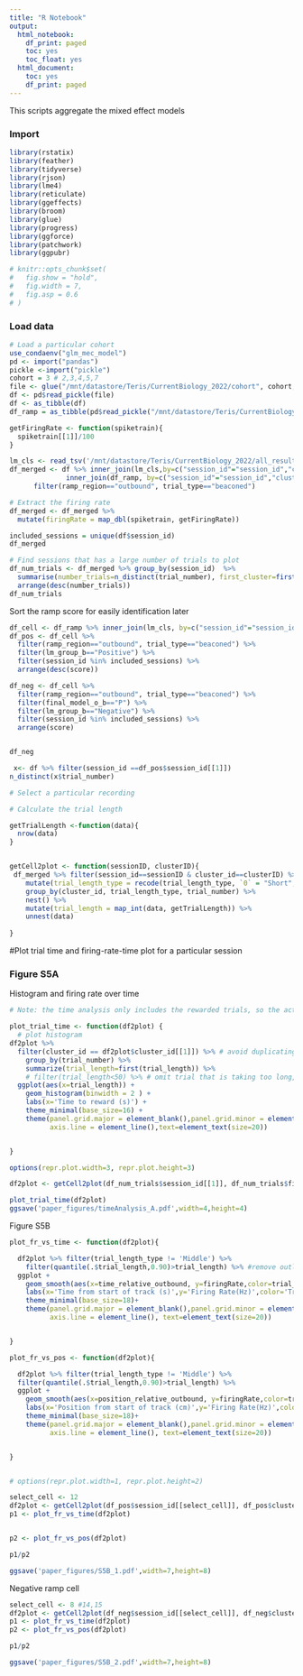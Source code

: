 ```yaml
---
title: "R Notebook"
output:
  html_notebook:
    df_print: paged
    toc: yes
    toc_float: yes
  html_document:
    toc: yes
    df_print: paged
---
```


This scripts aggregate the mixed effect models


### Import


```r
library(rstatix)
library(feather)
library(tidyverse)
library(rjson)
library(lme4)
library(reticulate)
library(ggeffects)
library(broom)
library(glue)
library(progress)
library(ggforce)
library(patchwork)
library(ggpubr)

# knitr::opts_chunk$set(
#   fig.show = "hold",
#   fig.width = 7,
#   fig.asp = 0.6
# )

```

### Load data

```r

# Load a particular cohort
use_condaenv("glm_mec_model")
pd <- import("pandas")
pickle <-import("pickle")
cohort = 3 # 2,3,4,5,7
file <- glue("/mnt/datastore/Teris/CurrentBiology_2022/cohort", cohort, "_df4r.pkl")
df <- pd$read_pickle(file)
df <- as_tibble(df)
df_ramp = as_tibble(pd$read_pickle("/mnt/datastore/Teris/CurrentBiology_2022/all_rampscore.pkl"))


```

```r

getFiringRate <- function(spiketrain){
  spiketrain[[1]]/100
}

lm_cls <- read_tsv('/mnt/datastore/Teris/CurrentBiology_2022/all_results_coefficients.csv')
df_merged <- df %>% inner_join(lm_cls,by=c("session_id"="session_id","cluster_id"="cluster_id")) %>%
              inner_join(df_ramp, by=c("session_id"="session_id","cluster_id"="cluster_id")) %>%
      filter(ramp_region=="outbound", trial_type=="beaconed") 

# Extract the firing rate
df_merged <- df_merged %>%
  mutate(firingRate = map_dbl(spiketrain, getFiringRate)) 

included_sessions = unique(df$session_id)
df_merged

```

```r
# Find sessions that has a large number of trials to plot
df_num_trials <- df_merged %>% group_by(session_id)  %>% 
  summarise(number_trials=n_distinct(trial_number), first_cluster=first(cluster_id))  %>%
  arrange(desc(number_trials))
df_num_trials

```
Sort the ramp score for easily identification later

```r

df_cell <- df_ramp %>% inner_join(lm_cls, by=c("session_id"="session_id","cluster_id"="cluster_id"))
df_pos <- df_cell %>%
  filter(ramp_region=="outbound", trial_type=="beaconed") %>%
  filter(lm_group_b=="Positive") %>%
  filter(session_id %in% included_sessions) %>%
  arrange(desc(score))

df_neg <- df_cell %>%
  filter(ramp_region=="outbound", trial_type=="beaconed") %>%
  filter(final_model_o_b=="P") %>%
  filter(lm_group_b=="Negative") %>%
  filter(session_id %in% included_sessions) %>%
  arrange(score)


df_neg
```

```r

 x<- df %>% filter(session_id ==df_pos$session_id[[1]])
n_distinct(x$trial_number)
```


```r

# Select a particular recording

# Calculate the trial length 

getTrialLength <-function(data){
  nrow(data)
}


getCell2plot <- function(sessionID, clusterID){
 df_merged %>% filter(session_id==sessionID & cluster_id==clusterID) %>%
    mutate(trial_length_type = recode(trial_length_type, `0` = "Short", `1` = "Middle", `2` = "Long")) %>%
    group_by(cluster_id, trial_length_type, trial_number) %>%
    nest() %>%
    mutate(trial_length = map_int(data, getTrialLength)) %>%
    unnest(data)
    
}


```


#Plot trial time and firing-rate-time plot for a particular session


### Figure S5A
Histogram and firing rate over time

```r

# Note: the time analysis only includes the rewarded trials, so the actual trial count is much less than the total number of trials

plot_trial_time <- function(df2plot) {
  # plot histogram
df2plot %>%
  filter(cluster_id == df2plot$cluster_id[[1]]) %>% # avoid duplicating data
    group_by(trial_number) %>% 
    summarize(trial_length=first(trial_length)) %>%
    # filter(trial_length<50) %>% # omit trial that is taking too long, e.g. when the animal stops
  ggplot(aes(x=trial_length)) +
    geom_histogram(binwidth = 2 ) +
    labs(x='Time to reward (s)') +
    theme_minimal(base_size=16) +
    theme(panel.grid.major = element_blank(),panel.grid.minor = element_blank(),
          axis.line = element_line(),text=element_text(size=20))


}

options(repr.plot.width=3, repr.plot.height=3)

df2plot <- getCell2plot(df_num_trials$session_id[[1]], df_num_trials$first_cluster[[1]])

plot_trial_time(df2plot)
ggsave('paper_figures/timeAnalysis_A.pdf',width=4,height=4)

```


Figure S5B

```r
plot_fr_vs_time <- function(df2plot){

  df2plot %>% filter(trial_length_type != 'Middle') %>%
    filter(quantile(.$trial_length,0.90)>trial_length) %>% #remove outlier trial that is very long
  ggplot +
    geom_smooth(aes(x=time_relative_outbound, y=firingRate,color=trial_length_type), formula= y ~ x, method = "loess") +
    labs(x='Time from start of track (s)',y='Firing Rate(Hz)',color='Trial length') +
    theme_minimal(base_size=18)+
    theme(panel.grid.major = element_blank(),panel.grid.minor = element_blank(),
          axis.line = element_line(), text=element_text(size=20))


}

plot_fr_vs_pos <- function(df2plot){

  df2plot %>% filter(trial_length_type != 'Middle') %>%
  filter(quantile(.$trial_length,0.90)>trial_length) %>%
  ggplot +
    geom_smooth(aes(x=position_relative_outbound, y=firingRate,color=trial_length_type), formula= y ~ x,  method = "loess") +
    labs(x='Position from start of track (cm)',y='Firing Rate(Hz)',color='Trial length') +
    theme_minimal(base_size=18)+
    theme(panel.grid.major = element_blank(),panel.grid.minor = element_blank(),
          axis.line = element_line(), text=element_text(size=20))


}


# options(repr.plot.width=1, repr.plot.height=2)

select_cell <- 12
df2plot <- getCell2plot(df_pos$session_id[[select_cell]], df_pos$cluster_id[[select_cell]])
p1 <- plot_fr_vs_time(df2plot)


p2 <- plot_fr_vs_pos(df2plot)

p1/p2

ggsave('paper_figures/S5B_1.pdf',width=7,height=8)

```
Negative ramp cell

```r
select_cell <- 8 #14,15
df2plot <- getCell2plot(df_neg$session_id[[select_cell]], df_neg$cluster_id[[select_cell]])
p1 <- plot_fr_vs_time(df2plot)
p2 <- plot_fr_vs_pos(df2plot)

p1/p2

ggsave('paper_figures/S5B_2.pdf',width=7,height=8)
```


